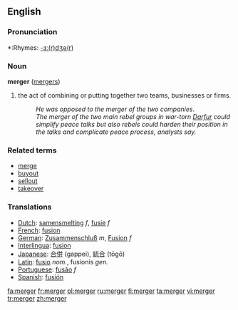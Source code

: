 ==English==

===Pronunciation===
*:Rhymes: [[Rhymes:English:-ɜː(r)dʒə(r)|-ɜː(r)dʒə(r)]]

===Noun===
'''merger''' ([[mergers]])
#the act of combining or putting together two teams, businesses or firms.
#:''He was opposed to the merger of the two companies''.
#:''The merger of the two main rebel groups in war-torn [http://en.wikipedia.org/wiki/Darfur Darfur] could simplify peace talks but also rebels could harden their position in the talks and complicate peace process, analysts say.''

===Related terms===
* [[merge]]
* [[buyout]]
* [[sellout]]
* [[takeover]]

===Translations===
*[[Dutch]]: [[samensmelting]] ''f'', [[fusie]] ''f''
*[[French]]: [[fusion]]
*[[German]]: [[Zusammenschluß]] ''m'', [[Fusion]] ''f''
*[[Interlingua]]: [[fusion]]
*[[Japanese]]: [[合併]] (gappei), [[統合]] (tōgō)
*[[Latin]]: [[fusio]] ''nom.'', fusionis ''gen.''
*[[Portuguese]]: [[fusão]] ''f''
*[[Spanish]]: [[fusión]]

[[fa:merger]]
[[fr:merger]]
[[pl:merger]]
[[ru:merger]]
[[fi:merger]]
[[ta:merger]]
[[vi:merger]]
[[tr:merger]]
[[zh:merger]]
